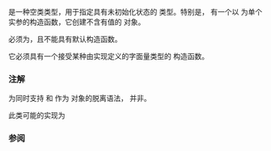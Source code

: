 {{cpp/title|n=experimental::|nullopt_t}}
{{cpp/experimental/optional/navbar}}
{{dcl begin}}
{{dcl header|experimental/optional}}
{{dcl|since=libfund_ts|1=
struct nullopt_t;
}}
{{dcl end}}

{{tt|std::experimental::nullopt_t}} 是一种空类类型，用于指定具有未初始化状态的 {{tt|optional}} 类型。特别是，{{c|std::experimental::optional}} 有一个以 {{tt|nullopt_t}} 为单个实参的构造函数，它创建不含有值的 {{tt|optional}} 对象。

{{tt|std::experimental::nullopt_t}} 必须为{{named req|LiteralType}}，且不能具有默认构造函数。

它必须具有一个接受某种由实现定义的字面量类型的 {{tt|constexpr}} 构造函数。

===注解===
为同时支持 {{c|1=op = {};}} 和 {{c|1=op = nullopt;}} 作为 {{tt|optional}} 对象的脱离语法，{{tt|nullopt_t}} 并非{{named req|DefaultConstructible}}。

此类可能的实现为
{{source|
struct nullopt_t
{
    constexpr nullopt_t(int) {}
};
}}

===参阅===
{{dsc begin}}
{{dsc inc|cpp/utility/dsc nullopt}}
{{dsc end}}